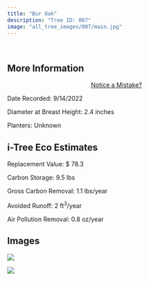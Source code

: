 ```yaml
---
title: "Bur Oak"
description: "Tree ID: 007"
image: "all_tree_images/007/main.jpg"
---
```


<br>

## **More Information**
::: column-margin
<center><a class="button" href="https://forms.gle/W6f5nwYxrM33hF4f7">Notice a Mistake?</a></center>
:::


Date Recorded:  9/14/2022

Diameter at Breast Height:  2.4  inches

Planters:  Unknown

## **i-Tree Eco Estimates**


 Replacement Value: $ 78.3

 Carbon Storage:  9.5  lbs

 Gross Carbon Removal:  1.1  lbs/year

 Avoided Runoff:  2  ft<sup>3</sup>/year

 Air Pollution Removal:  0.8  oz/year

## **Images**


 ![](all_tree_images/007/IMG_6329.jpg)

 ![](all_tree_images/007/main.jpg)
